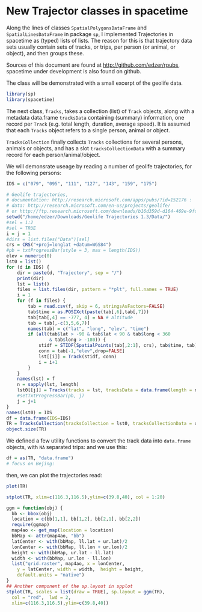New Trajector classes in spacetime
============================
Along the lines of classes `SpatialPolygonsDataFrame` and `SpatialLinesDataFrame` in package `sp`, I implemented Trajectories in spacetime as (typed) lists of lists. The reason for this is that trajectory data sets usually contain sets of tracks, or trips, per person (or animal, or object), and then groups these.

Sources of this document are found at <http://github.com/edzer/rpubs>, spacetime under development is also found on github.

The class will be demonstrated with a small excerpt of the geolife data.
```r
library(sp)
library(spacetime)
```

The next class, `Tracks`, takes a collection (list) of `Track` objects, along with a metadata data.frame `tracksData` containing (summary) information, one record per `Track` (e.g. total length, duration, average speed). It is assumed that each `Tracks` object refers to a single person, animal or object.

`TracksCollection` finally collects `Tracks` collections for several persons, animals or objects, and has a slot `tracksCollectionData` with a summary record for each person/animal/object.

We will demonsrate useage by reading a number of geolife trajectories, for the following persons:
```r
IDS = c("079", "095", "111", "127", "143", "159", "175")
```


```r
# Geolife trajectories,
# documentation: http://research.microsoft.com/apps/pubs/?id=152176 :
# data: http://research.microsoft.com/en-us/projects/geolife/
# or http://ftp.research.microsoft.com/downloads/b16d359d-d164-469e-9fd4-daa38f2b2e13/Geolife%20Trajectories%201.2.zip
setwd("/home/edzer/Downloads/Geolife Trajectories 1.3/Data/")
#sel = 1:2
#sel = TRUE
i = j = 1
#dirs = list.files("Data")[sel]
crs = CRS("+proj=longlat +datum=WGS84")
#pb = txtProgressBar(style = 3, max = length(IDS))
elev = numeric(0)
lst0 = list()
for (d in IDS) {
	dir = paste(d, "Trajectory", sep = "/")
	print(dir)
	lst = list()
	files = list.files(dir, pattern = "*plt", full.names = TRUE)
	i = 1
	for (f in files) {
		tab = read.csv(f, skip = 6, stringsAsFactors=FALSE)
		tab$time = as.POSIXct(paste(tab[,6],tab[,7]))
		tab[tab[,4] == -777, 4] = NA # altitude 
		tab = tab[,-c(3,5,6,7)]
		names(tab) = c("lat", "long", "elev", "time")
		if (all(tab$lat > -90 & tab$lat < 90 & tab$long < 360 
				& tab$long > -180)) {
			stidf = STIDF(SpatialPoints(tab[,2:1], crs), tab$time, tab)
			conn = tab[-1,"elev",drop=FALSE]
			lst[[i]] = Track(stidf, conn)
			i = i+1
		}
	}
	names(lst) = f
	n = sapply(lst, length)
	lst0[[j]] = Tracks(tracks = lst, tracksData = data.frame(length = n))
	#setTxtProgressBar(pb, j)
	j = j+1
}
names(lst0) = IDS
df = data.frame(IDS=IDS)
TR = TracksCollection(tracksCollection = lst0, tracksCollectionData = df)
object.size(TR)
```

We defined a few utility functions to convert the track data into `data.frame` objects, with `NA` separated trips:
and we use this:
```r
df = as(TR, "data.frame")
# focus on Bejing:
```
then, we can plot the trajectories read:
```r
plot(TR)
```

```r
stplot(TR, xlim=c(116.3,116.5),ylim=c(39.8,40), col = 1:20)
```

```r
ggm = function(obj) {
  bb <- bbox(obj)
  location = c(bb[1,1], bb[1,2], bb[2,1], bb[2,2])
  require(ggmap)
  map4ao <- get_map(location = location)
  bbMap <- attr(map4ao, "bb")
  latCenter <- with(bbMap, ll.lat + ur.lat)/2
  lonCenter <- with(bbMap, ll.lon + ur.lon)/2
  height <- with(bbMap, ur.lat - ll.lat)
  width <- with(bbMap, ur.lon - ll.lon)
  list("grid.raster", map4ao, x = lonCenter, 
    y = latCenter, width = width,  height = height, 
    default.units = "native")
}
## Another component of the sp.layout in spplot
stplot(TR, scales = list(draw = TRUE), sp.layout = ggm(TR), 
  col = "red",  lwd = 2, 
  xlim=c(116.3,116.5),ylim=c(39.8,40))
```